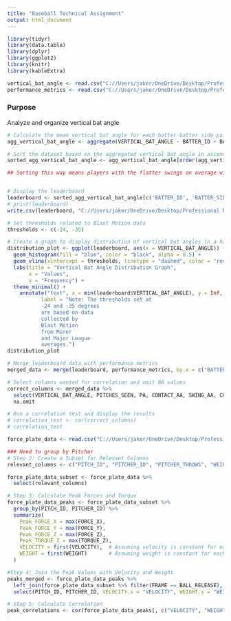 ---
title: "Baseball Technical Assignment"
output: html_document
---

```{r setup, include=FALSE}
library(tidyr) 
library(data.table)
library(dplyr)
library(ggplot2)
library(knitr)
library(kableExtra)

```


```{r Question 2 data, include= FALSE, echo=FALSE, warning=FALSE}
vertical_bat_angle <- read.csv("C://Users/jaker/OneDrive/Desktop/Professional Development/Technical Assessments/Tech Assessment/vertical_bat_angle_2.csv")
performance_metrics <- read.csv("C://Users/jaker/OneDrive/Desktop/Professional Development/Technical Assessments/Tech Assessment/performance_metrics_2.csv")
```

### Purpose
Analyze and organize vertical bat angle

```{r Q2 part 1, echo=FALSE, warning=FALSE}
# Calculate the mean vertical bat angle for each batter-batter side pair
agg_vertical_bat_angle <- aggregate(VERTICAL_BAT_ANGLE ~ BATTER_ID + BATTER_SIDE, data = vertical_bat_angle, FUN = mean)

# Sort the dataset based on the aggregated vertical bat angle in ascending order
sorted_agg_vertical_bat_angle <- agg_vertical_bat_angle[order(agg_vertical_bat_angle$VERTICAL_BAT_ANGLE), ]

## Sorting this way means players with the flatter swings on average will be at the end of the list while players with steeper swings will be at the top


# Display the leaderboard
leaderboard <- sorted_agg_vertical_bat_angle[c('BATTER_ID', 'BATTER_SIDE', 'VERTICAL_BAT_ANGLE')]
# print(leaderboard)
write.csv(leaderboard, "C://Users/jaker/OneDrive/Desktop/Professional Development/Technical Assessments/Tech Assessment/leaderboard.csv")

# Set thresholds related to Blast Motion data
thresholds <- c(-24, -35)

# Create a graph to display distribution of vertical bat angles in a histogram
distribution_plot <- ggplot(leaderboard, aes(x = VERTICAL_BAT_ANGLE)) +
  geom_histogram(fill = "blue", color = "black", alpha = 0.5) +
  geom_vline(xintercept = thresholds, linetype = "dashed", color = "red", size = 1.5) +
  labs(title = "Vertical Bat Angle Distribution Graph",
       x = "Values",
       y = "Frequency") +
  theme_minimal() +
    annotate("text", x = min(leaderboard$VERTICAL_BAT_ANGLE), y = Inf, hjust = 0, vjust = 1, 
           label = "Note: The thresholds set at
           -24 and -35 degrees 
           are based on data 
           collected by 
           Blast Motion 
           from Minor 
           and Major League 
           averages.") 
distribution_plot

```

```{r Q2 part 2, echo=FALSE, warning=FALSE}
# Merge leaderboard data with performance metrics
merged_data <- merge(leaderboard, performance_metrics, by.x = c("BATTER_ID", "BATTER_SIDE"), by.y = c("BATTER_ID", "BATTER_SIDE"), all = TRUE)

# Select columns wanted for correlation and omit NA values
correct_columns <- merged_data %>%
  select(VERTICAL_BAT_ANGLE, PITCHES_SEEN, PA, CONTACT_AA, SWING_AA, CHASE_AA, PEAK_EV, HARD_HIT_LAUNCH, HARD_HIT_RATE, SD_LAUNCH) %>%
  na.omit

# Run a correlation test and display the results
# correlation_test <- cor(correct_columns)
# correlation_test

```


```{r Question 3 data, echo=FALSE, warning=FALSE}
force_plate_data <- read.csv("C://Users/jaker/OneDrive/Desktop/Professional Development/Technical Assessments/Tech Assessment/force_plate_data_2.csv")

### Need to group by Pitcher 
# Step 2: Create a Subset for Relevant Columns
relevant_columns <- c("PITCH_ID", "PITCHER_ID", "PITCHER_THROWS", "WEIGHT", "VELOCITY", "FRAME", "BALL_RELEASE", "FORCE_X", "FORCE_Y", "FORCE_Z", "TORQUE_Z")

force_plate_data_subset <- force_plate_data %>% 
  select(relevant_columns)

# Step 3: Calculate Peak Forces and Torque
force_plate_data_peaks <- force_plate_data_subset %>% 
  group_by(PITCH_ID, PITCHER_ID) %>% 
  summarize(
    Peak_FORCE_X = max(FORCE_X),
    Peak_FORCE_Y = max(FORCE_Y),
    Peak_FORCE_Z = max(FORCE_Z),
    Peak_TORQUE_Z = max(TORQUE_Z),
    VELOCITY = first(VELOCITY),  # Assuming velocity is constant for each pitch
    WEIGHT = first(WEIGHT)       # Assuming weight is constant for each pitch
  )

#Step 4: Join the Peak Values with Velocity and Weight
peaks_merged <- force_plate_data_peaks %>%
  left_join(force_plate_data_subset %>% filter(FRAME == BALL_RELEASE), by = c("PITCH_ID", "PITCHER_ID")) %>%
  select(PITCH_ID, PITCHER_ID, VELOCITY.x = "VELOCITY", WEIGHT.x = "WEIGTH", Peak_FORCE_X, Peak_FORCE_Y, Peak_FORCE_Z, Peak_TORQUE_Z)

# Step 5: Calculate Correlation
peak_correlations <- cor(force_plate_data_peaks[, c("VELOCITY", "WEIGHT", "Peak_FORCE_X", "Peak_FORCE_Y", "Peak_FORCE_Z", "Peak_TORQUE_Z")])



```
